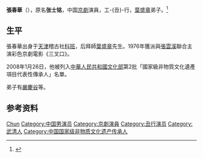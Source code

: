 {{Otheruses|other=晉宣帝[[司馬懿|司馬懿]]正室|张春华}}
'''張春華'''（{{bd|1925年||2019年|3月5日|catIdx=Z}}），原名'''张士铭'''，中国[[京劇|京劇]]演員，工-{丑}-行，[[葉盛章|葉盛章]]弟子。<ref>{{Cite web|title=京剧名家张春华去世：九旬高龄收徒 被称当代武丑泰斗-中新网|url=http://www.chinanews.com/cul/2019/03-05/8772075.shtml|work=www.chinanews.com|accessdate=2019-03-05|archive-date=2019-03-05|archive-url=https://web.archive.org/web/20190305112616/http://www.chinanews.com/cul/2019/03-05/8772075.shtml|dead-url=no}}</ref>

==生平==
張春華出身于[[天津|天津]]稽古社[[科班|科班]]，后拜師[[葉盛章|葉盛章]]先生。1976年獲派與[[張雲溪|張雲溪]]聯合主演彩色京劇電影《三叉口》。

2008年1月26日，他被列入[[中華人民共和國文化部|中華人民共和國文化部]]第2批「國家級非物質文化遺產項目代表性傳承人」名單。

弟子有[[嚴慶谷|嚴慶谷]]等。

== 参考资料 ==
{{reflist}}

{{Authority control}}
{{DEFAULTSORT:Zhang张}}
[[Category:张姓|Chun]]
[[Category:中国男演员|Category:中国男演员]]
[[Category:京劇演員|Category:京劇演員]]
[[Category:丑行演员|Category:丑行演员]]
[[Category:武清人|Category:武清人]]
[[Category:中国国家级非物质文化遗产传承人|Category:中国国家级非物质文化遗产传承人]]